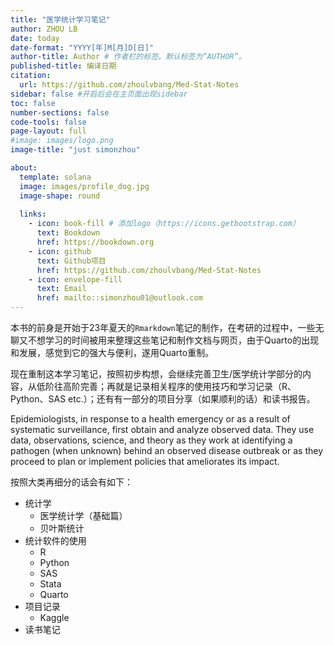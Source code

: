 ```yaml
---
title: "医学统计学习笔记"
author: ZHOU LB
date: today
date-format: "YYYY[年]M[月]D[日]"
author-title: Author # 作者栏的标签。默认标签为“AUTHOR”。
published-title: 编译日期
citation:
  url: https://github.com/zhoulvbang/Med-Stat-Notes
sidebar: false #开启后会在主页面出现sidebar
toc: false
number-sections: false
code-tools: false
page-layout: full
#image: images/logo.png
image-title: "just simonzhou"

about:
  template: solana
  image: images/profile_dog.jpg
  image-shape: round
  
  links:
    - icon: book-fill # 添加logo（https://icons.getbootstrap.com）
      text: Bookdown
      href: https://bookdown.org
    - icon: github
      text: Github项目
      href: https://github.com/zhoulvbang/Med-Stat-Notes
    - icon: envelope-fill
      text: Email
      href: mailto::simonzhou01@outlook.com
---
```


本书的前身是开始于23年夏天的`Rmarkdown`笔记的制作，在考研的过程中，一些无聊又不想学习的时间被用来整理这些笔记和制作文档与网页，由于Quarto的出现和发展，感觉到它的强大与便利，遂用Quarto重制。

现在重制这本学习笔记，按照初步构想，会继续完善卫生/医学统计学部分的内容，从低阶往高阶完善；再就是记录相关程序的使用技巧和学习记录（R、Python、SAS etc.）；还有有一部分的项目分享（如果顺利的话）和读书报告。

Epidemiologists, in response to a health emergency or as a result of systematic surveillance, first obtain and analyze observed data. They use data, observations, science, and theory as they work at identifying a pathogen (when unknown) behind an observed disease outbreak or as they proceed to plan or implement policies that ameliorates its impact.

按照大类再细分的话会有如下：

-   统计学
    -   医学统计学（基础篇）
    -   贝叶斯统计
-   统计软件的使用
    -   R
    -   Python
    -   SAS
    -   Stata
    -   Quarto
-   项目记录
    -   Kaggle
-   读书笔记